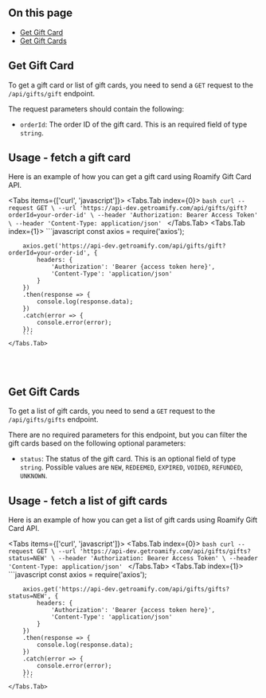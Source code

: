 
## On this page
- [Get Gift Card](#get-gift-card)
- [Get Gift Cards](#get-gift-cards)

## Get Gift Card
To get a gift card or list of gift cards, you need to send a `GET` request to the `/api/gifts/gift` endpoint. 

The request parameters should contain the following:
- `orderId`: The order ID of the gift card. This is an required field of type `string`.

## Usage - fetch a gift card
Here is an example of how you can get a gift card using Roamify Gift Card API.

<Tabs items={['curl', 'javascript']}>
    <Tabs.Tab index={0}>
        ```bash
        curl --request GET \
        --url 'https://api-dev.getroamify.com/api/gifts/gift?orderId=your-order-id' \
        --header 'Authorization: Bearer Access Token' \
        --header 'Content-Type: application/json'
        ```
    </Tabs.Tab>
    <Tabs.Tab index={1}>
        ```javascript
        const axios = require('axios');

        axios.get('https://api-dev.getroamify.com/api/gifts/gift?orderId=your-order-id', {
            headers: {
                'Authorization': 'Bearer {access token here}',
                'Content-Type': 'application/json'
            }
        })
        .then(response => {
            console.log(response.data);
        })
        .catch(error => {
            console.error(error);
        });
        ```
    </Tabs.Tab>
</Tabs>

<br />
<br />

## Get Gift Cards
To get a list of gift cards, you need to send a `GET` request to the `/api/gifts/gifts` endpoint. 

There are no required parameters for this endpoint, but you can filter the gift cards based on the following optional parameters:
- `status`: The status of the gift card. This is an optional field of type `string`. Possible values are `NEW`, `REDEEMED`, `EXPIRED`, `VOIDED`, `REFUNDED`, `UNKNOWN`.

## Usage - fetch a list of gift cards
Here is an example of how you can get a list of gift cards using Roamify Gift Card API.

<Tabs items={['curl', 'javascript']}>
    <Tabs.Tab index={0}>
        ```bash
        curl --request GET \
        --url 'https://api-dev.getroamify.com/api/gifts/gifts?status=NEW' \
        --header 'Authorization: Bearer Access Token' \
        --header 'Content-Type: application/json'
        ```
    </Tabs.Tab>
    <Tabs.Tab index={1}>
        ```javascript
        const axios = require('axios');

        axios.get('https://api-dev.getroamify.com/api/gifts/gifts?status=NEW', {
            headers: {
                'Authorization': 'Bearer {access token here}',
                'Content-Type': 'application/json'
            }
        })
        .then(response => {
            console.log(response.data);
        })
        .catch(error => {
            console.error(error);
        });
        ```
    </Tabs.Tab>
</Tabs>
